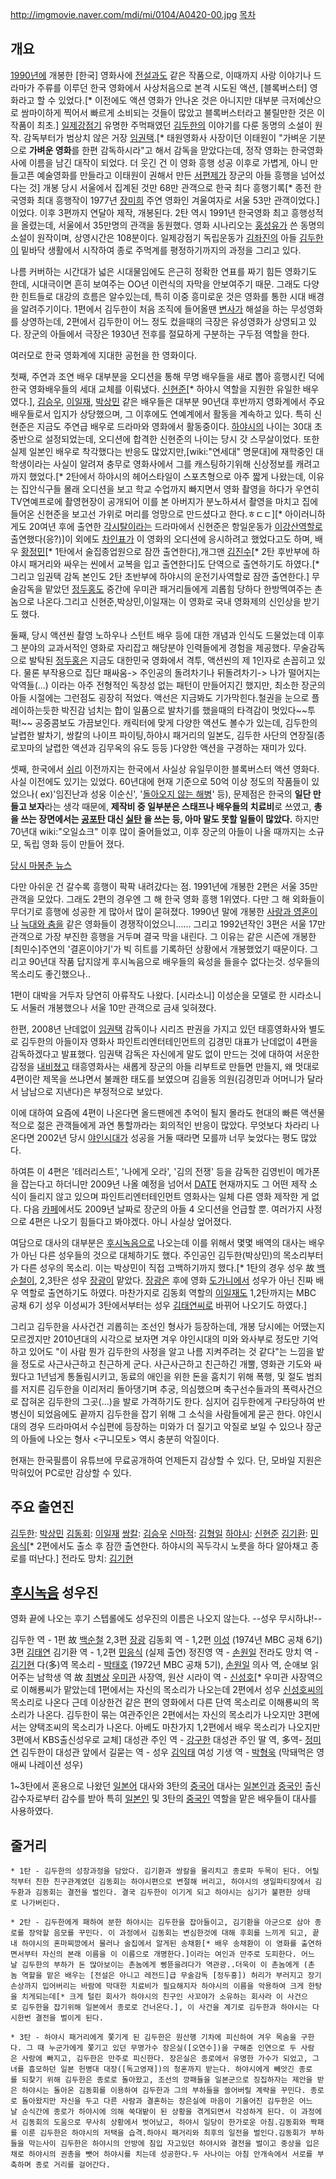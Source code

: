 http://imgmovie.naver.com/mdi/mi/0104/A0420-00.jpg
[[목차]]
== 개요 ==
[[1990년]]에 개봉한 [한국] 영화사에 [[전설]]과도 같은 작품으로, 이때까지 사랑 이야기나 드라마가 주류를 이루던 한국 영화에서 사상처음으로 본격 시도된 액션, [블록버스터] 영화라고 할 수 있었다.[* 이전에도 액션 영화가 안나온 것은 아니지만 대부분 극저예산으로 쌈마이하게 찍어서 빠르게 소비되는 것들이 많았고 블록버스터라고 불릴만한 것은 이 작품이 최초.] [[일제강점기]] 유명한 주먹패였던 [[김두한]]의 이야기를 다룬 동명의 소설이 원작. 감독부터가 범상치 않은 거장 [[임권택]].[* 태원영화사 사장이던 이태원이 "가벼운 기분으로  '''가벼운 영화'''를 한편 감독하시라"고 해서 감독을 맏았다는데, 정작 영화는 한국영화사에 이름을 남긴 대작이 되었다. 더 웃긴 건 이 영화 흥행 성공 이후로 가볍게, 아니 만들고픈 예술영화를 만들라고 이태원이 권해서 만든 [[서편제]]가 장군의 아들 흥행을 넘어섰다는 것] 개봉 당시 서울에서 집계된 것만 68만 관객으로 한국 최다 흥행기록[* 종전 한국영화 최대 흥행작이 1977년 [[장미희]] 주연 영화인 겨울여자로 서울 53만 관객이었다.]이었다. 이후 3편까지 연달아 제작, 개봉된다. 2탄 역시 1991년 한국영화 최고 흥행성적을 올렸는데, 서울에서 35만명의 관객을 동원했다. 영화 시나리오는 [[홍성유]]가 쓴 동명의 소설이 원작이며, 상영시간은 108분이다. 일제강점기 독립운동가 [[김좌진]]의 아들 [[김두한]]이 밑바닥 생활에서 시작하여 종로 주먹계를 평정하기까지의 과정을 그리고 있다. 

나름 커버하는 시간대가 넓은 시대물임에도 은근히 정확한 연표를 짜기 힘든 영화기도 한데, 시대극이면 흔히 보여주는 OO년 이런식의 자막을 안보여주기 때문. 그래도 다양한 힌트들로 대강의 흐름은 알수있는데, 특히 이중 흥미로운 것은 영화를 통한 시대 배경을 알려주기이다. 1편에서 김두한이 처음 조직에 들어올땐 [[변사]]가 해설을 하는 무성영화를 상영하는데, 2편에서 김두한이 어느 정도 컸을때의 극장은 유성영화가 상영되고 있다. 장군의 아들에서 극장은 1930년 전후를 절묘하게 구분하는 구두점 역할을 한다. 

여러모로 한국 영화계에 지대한 공헌을 한 영화이다.

첫째, 주연과 조연 배우 대부분을 오디션을 통해 무명 배우들을 새로 뽑아 흥행시킨 덕에 한국 영화배우들의 세대 교체를 이뤄냈다. [[신현준]][* 하야시 역할을 지원한 유일한 배우였다.], [[김승우]], [[이일재]], [[박상민]] 같은 배우들은 대부분 90년대 후반까지 영화계에서 주요 배우들로서 입지가 상당했으며, 그 이후에도 연예계에서 활동을 계속하고 있다. 특히 신현준은 지금도 주연급 배우로 드라마와 영화에서 활동중이다. [[하야시]]의 나이는 30대 초중반으로 설정되었는데, 오디션에 합격한 신현준의 나이는 당시 갓 스무살이었다. 또한 실제 일본인 배우로 착각했다는 반응도 많았지만,[wiki:"연세대" 명문대]에 재학중인 대학생이라는 사실이 알려져 충무로 영화사에서 그를 캐스팅하기위해 신상정보를 캐려고까지 했었다.[* 2탄에서 하야시의 헤어스타일이 스포츠형으로 아주 짧게 나왔는데, 이유는 집안식구들 몰래 오디션을 보고 학교 수업까지 빠지면서 영화 촬영을 하다가 우연히 TV연예프로에 촬영현장이 공개되어 이를 본 아버지가 분노하셔서 촬영을 마치고 집에 들어온 신현준을 보고선 가위로 머리를 엉망으로 만드셨다고 한다.ㅎㄷㄷ][* 아이러니하게도 20여년 후에 출연한 [[각시탈]]이라는 드라마에서 신현준은 항일운동가 [[이강산]]역할로 출연했다(응?)]이 외에도 [[차인표]]가 이 영화의 오디션에 응시하려고 했었다고도 하며, 배우 [[황정민]][* 1탄에서 술집종업원으로 잠깐 출연한다],개그맨 [[김진수]][* 2탄 후반부에 하야시 패거리와 싸우는 씬에서 교복을 입고 출연한다]도 단역으로 출연하기도 하였다.[* 그리고 임권택 감독 본인도 2탄 초반부에 하야시의 운전기사역할로 잠깐 출연한다.] 무술감독을 맡았던 [[정두홍]]도 중간에 우미관 패거리들에게 괴롭힘 당하다 한방멕여주는 촌놈으로 나온다.그리고 신현준,박상민,이일재는 이 영화로 국내 영화제의 신인상을 받기도 했다.

둘째, 당시 액션씬 촬영 노하우나 스턴트 배우 등에 대한 개념과 인식도 드물었는데 이후 그 분야의 교과서적인 영화로 자리잡고 해당분야 인력들에게 경험을 제공했다. 무술감독으로 발탁된 [[정두홍]]은 지금도 대한민국 영화에서 격투, 액션씬의 제 1인자로 손꼽히고 있다. 물론 부작용으로 집단 패싸움-> 주인공의 돌려차기나 뒤돌려차기-> 나가 떨어지는 악역들(...) 이라는 아주 전형적인 독창성 없는 패턴이 만들어지긴 했지만, 최소한 장군의 아들 시절에는 그런점도 굉장히 적었다. 액선은 지금봐도 기가막힌다.철권을 눈으로 플레이하는듯한  박진감 넘치는 합이 일품으로 발차기를 했을때의 타격감이 멋있다~~투퍽!~~ 공중콤보도 가끔보인다. 캐릭터에 맞게 다양한 액션도 볼수가 있는데, 김두한의 날렵한 발차기, 쌍칼의 나이프 파이팅,하야시 패거리의 일본도, 김두한 사단의 연장질(종로꼬마의 날렵한 액션과 김무옥의 유도 등등 )다양한 액션을 구경하는 재미가 있다.

셋째, 한국에서 [[쉬리]] 이전까지는 한국에서 사실상 유일무이한 블록버스터 액션 영화다.
사실  이전에도 있기는 있었다. 60년대에 현재 기준으로 50억 이상 정도의 작품들이 있었으나( ex)'임진난과 성웅 이순신', '[[돌아오지 않는 해병]]' 등), 문제점은 한국의 '''일단 만들고 보자'''라는 생각 때문에, '''제작비 중 일부분은 스태프나 배우들의 치료비'''로 쓰였고, '''총을 쓰는 장면에서는 [[공포탄]] 대신 [[실탄]] 을 쓰는 등, 아마 말도 못할 일들이 많았다.''' 하지만 70년대 wiki:"오일쇼크" 이후 많이 줄어들었고, 이후 장군의 아들이 나올 때까지는 소규모, 독립 영화 등이 만들어 졌다.

[http://imnews.imbc.com//20dbnews/history/1990/1840325_6082.html 당시 마봉춘 뉴스]

다만 아쉬운 건 갈수록 흥행이 팍팍 내려갔다는 점. 1991년에 개봉한 2편은 서울 35만 관객을 모았다. 그래도 2편의 경우엔 그 해 한국 영화 흥행 1위였다. 다만 그 해 외화들이 무더기로 흥행에 성공한 게 많아서 많이 묻혀졌다. 1990년 말에 개봉한 [[사랑과 영혼]]이나 [[늑대와 춤을]] 같은 영화들이 경쟁작이었으니...... 그리고 1992년작인 3편은 서울 17만 관객으로 가장 부진한 흥행을 거두며 결국 막을 내린다. 그 이유는 같은 시즌에 개봉한 [최민수]주연의 '결혼이야기'가 빅 히트를 기록하던 상황에서 개봉했었기 때문이다. 그리고 90년대 작품 답지않게 후시녹음으로 배우들의 육성을 들을수 없다는것. 성우들의 목소리도 좋긴했으나.. 

1편이 대박을 거두자 당연히 아류작도 나왔다. [시라소니] 이성순을 모델로 한 시라소니도 서둘러 개봉했으나 서울 10만 관객으로 금새 잊혀졌다.

한편, 2008년 난데없이 [[임권택]] 감독이나 시리즈 판권을 가지고 있던 태흥영화사와 별도로 김두한의 아들이자 영화사 파인트리엔터테인먼트의 김경민 대표가 난데없이 4편을 감독하겠다고 발표했다. 임권택 감독은 자신에게 말도 없이 만드는 것에 대하여 서운한 감정을 [http://movie.daum.net/movieinfo/news/movieInfoArticleRead.do?articleId=1379358 내비쳤고] 태흥영화사는 새롭게 장군의 아들 리부트로 만들면 만들지, 왜 멋대로 4편이란 제목을 쓰냐면서 불쾌한 태도를 보였으며 김을동 의원(김경민과 어머니가 달라서 남남으로 지낸다)은 부정적으로 보았다.

이에 대하여 요즘에 4편이 나온다면 올드팬에겐 추억이 될지 몰라도 현대의 빠른 액션물적으로 젊은 관객들에게 과연 통할까라는 회의적인 반응이 많았다. 무엇보다 차라리 나온다면 2002년 당시 [[야인시대]]가 성공을 거둘 때라면 모를까 너무 늦었다는 평도 많았다.

하여튼 이 4편은 '테러리스트', '나에게 오라', '김의 전쟁' 등을 감독한 김영빈이 메가폰을 잡는다고 하더니만 2009년 나올 예정을 넘어서 [[DATE]] 현재까지도 그 어떤 제작 소식이 들리지 않고 있으며 파인트리엔터테인먼트 영화사는 일체 다른 영화 제작한 게 없다. 다음 [http://cafe.daum.net/pinetreeent 카페]에서도 2009년 날짜로 장군의 아들 4 오디션을 언급할 뿐. 여러가지 사정으로 4편은 나오기 힘들다고 봐야겠다. 아니 사실상 엎어졌다.

여담으로 대사의 대부분은 [[후시녹음]]으로 나오는데 이를 위해서 몇몇 배역의 대사는 배우가 아닌 다른 성우들의 것으로 대체하기도 했다. 주인공인 김두한(박상민)의 목소리부터가 다른 성우의 목소리. 이는 박상민이 직접 고백하기까지 했다.[* 1탄의 경우 성우 故 [[백순철]]이, 2,3탄은 성우 [[장광]]이 맡았다. [[장광]]은 후에 영화 [[도가니]]에서 성우가 아닌 진짜 배우 역할로 출연하기도 하였다. 마찬가지로 김동회 역할의 [[이일재]]도 1,2탄까지는 MBC 공채 6기 성우 이성씨가 3탄에서부터는 성우 [[김태연]]씨로 바뀌어 나오기도 하였다.] 

그리고 김두한을 사사건건 괴롭히는 조선인 형사가 등장하는데, 개봉 당시에는 어땠는지 모르겠지만 2010년대의 시각으로 보자면 겨우 야인시대의 미와 와사부로 정도만 기억하고 있어도 "이 사람 뭔가 김두한의 사정을 알고 나름 지켜주려는 것 같다"는 느낌을 밭을 정도로 사근사근하고 친근하게 군다. 사근사근하고 친근하긴 개뿔, 영화관 기도와 싸웠다고 1년넘게 통돌림시키고, 동료의 애인을 위한 돈을 훔치기 위해 폭행, 및 절도 범죄를 저지른 김두한을 이리저리 돌아댕기며 추궁, 의심했으며 축구선수들과의 폭력사건으로 잡혀온 김두한의 그곳(...)을 발로 가격하기도 한다. 심지어 김두한에게 구타당하여 반병신이 되었음에도 끝까지 김두한을 잡기 위해 그 소식을 사람들에게 묻곤 한다. 야인시대의 경우 드라마여서 수십편에 등장하는 미와가 더 질기고 악질로 보일 수 있으나 장군의 아들에 나오는 형사 <구니모토> 역시 충분히 악질이다.

현재는 한국필름이 유튜브에 무료공개하여 언제든지 감상할 수 있다. 단, 모바일 지원은 막혀있어 PC로만 감상할 수 있다.
== 주요 출연진 ==
[[김두한]]: [[박상민(배우)|박상민]]
[[김동회]]: [[이일재]]
[[쌍칼]]: [[김승우]]
[[신마적]]: [[김형일]]
[[하야시]]: [[신현준]]
[[김기환]]: [[민응식]][* 2편에서도 출소 후 잠깐 출연한다. 하야시의 꼭두각시 노릇을 하다 알아채고 종로를 떠난다.]
전라도 망치: [[김기현]]

== [[후시녹음]] 성우진 ==
영화 끝에 나오는 후기 스텝롤에도 성우진의 이름은 나오지 않는다. --성우 무시하냐!--

김두한 역 - 1편 故 [[백순철]] 2,3편 [[장광]]
김동회 역 - 1,2편 [[이성]] (1974년 MBC 공채 6기) 3편 [[김태연]]
김기환 역 - 1,2편 [[민응식]]  (실제 출연) 
정진영 역 - [[손원일]] 
전라도 망치 역 - [[김기현]]
다(多)역 목소리 - [[박태호]] (1972년 MBC 공채 5기), [[손원일]]
의사 역, 순애보 읽어주는 남학생 역 故 [[최병상]]
[[우미관]] 사장역, 원산 시라이 역 - [[신성호]][* 우미관 사장역으로 이해룡씨가 맡았는데 1편에서는 자신의 목소리가 나오는데 2편에서 성우 [[신성호]]씨의 목소리로 나온다 근데 이상한건 같은 편의 영화에서 다른 단역 목소리로 이해룡씨의 목소리가 나온다. 김두한이 묶는 여관주인은 2편에서는 자신의 목소리가 나오지만 3편에서는 양택조씨의 목소리가 나온다. 아베도 마찬가지 1,2편에서 배우 목소리가 나오지만 3편에서 KBS출신성우로 교체]
대성관 주인 역 - [[강구한]]
대성관 주인 딸 역, 多역- [[정미연]] 
김두한이 대성관 앞에서 길묻는 역 - 성우 [[김익태]]
여성 기생 역 - [[박형욱]] (막돼먹은 영애씨 나레이션 성우) 

1~3탄에서 혼용으로 나왔던 [[일본어]] 대사와 3탄의 [[중국어]] 대사는 [[일본인]]과 [[중국인]] 출신 감수자로부터 감수를 받아 특히 [[일본인]] 및 3탄의 [[중국인]] 역할을 맡은 배우들이 대사를 사용하였다.


== 줄거리 ==

 * 1탄 - 김두한의 성장과정을 담았다. 김기환과 쌍칼을 물리치고 종로파 두목이 된다. 어릴적부터 친한 친구관계였던 김동회는 하야시편으로 변절해 버리고, 하야시의 생일파티장에서 김두환과 김동회는 결전을 벌인다. 결국 김두한이 이기게 되고 하야시는 심기가 불편한 상태로 나가버린다.

 * 2탄 - 김두한에게 패하여 분한 하야시는 김두한을 잡아들이고, 김기환을 아군으로 삼아 종로를 장악할 음모를 꾸민다. 이 과정에서 김동회는 변심한것에 대해 후회를 느끼게 되고, 끝내 하야시의 혼마찌깡에서 물러나 술집에서 알게된 송채환[* 배우 송채환이 이 영화를 출연하면서부터 자신의 본래 이름을 이 이름으로 개명한다.]이라는 여인과 만주로 도피한다. 어느날 김두한의 부하가 돈 많아보이는 촌놈에게 삥뜯을려다가 역관광..더욱이 이 촌놈에게 (촌놈 역할을 맡은 배우는 [전설은 아니고 레전드]급 무술감독 [정두홍]) 허리가 부러지고 장기손상까지 입어버리는 바람에 막대한 치료비가 필요해지자 하야시의 이름을 악용하여 크게 한탕을 치게되는데[* 크게 털린 회사가 하야시의 친구인 사꼬야가 소유하는 회사라 이 사건으로 김두한을 잡기위해 일본에서 종로로 건너온다.], 이 사건을 계기로 김두한과 하야시는 다시한번 결전을 벌이게 된다.

 * 3탄 - 하야시 패거리에게 쫓기게 된 김두한은 원산행 기차에 피신하여 겨우 목숨을 구한다. 그 때 누군가에게 쫓기고 있던 무명가수 장은실([오연수])을 구해준 인연으로 두 사람은 사랑에 빠지고, 김두한은 만주로 피신한다. 장은실은 종로에서 유명한 가수가 되었고, 그녀를 흠모하던 일본 헌병대 대장([독고영재])의 청혼까지 받는다. 하야시에게 빼앗긴 종로를 되찾기 위해 김두한은 종로로 돌아왔고, 조선의 깡패들을 일본군으로 징집하자는 제안을 받은 하야시는 돌아온 김동회를 이용하여 김두한과 그의 부하들을 쓸어버릴 계략을 꾸민다. 종로로 돌아왔지만 자신을 두고 다른 사람과 결혼하는 장은실에 마음이 기울어진 김두한은 어느날 순식간에 종로가 하야시에 의해 쑥대밭이 된 상황을 겪게되면서 각성하게 된다. 이 과정에서 김동회의 도움으로 무사히 상황에서 벗어났고, 하야시 일당이 한가로운 아침.김동회와 짝패를 이룬 김두한은 하야시의 저택을 습격.하야시 패거리와 최후의 일전을 벌인다.김동회가 부하들을 막는사이 김두한은 하야시의 안방에 침입 자고있던 하야시와 결전을 벌이고 중상을 입은채로 하야시의 권총을 뺏어 하야시를 치는데 성공한다.두 사나이는 아침 안개속에서 서로를 부축하며 종로 거리를 걸어간다.
